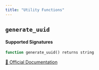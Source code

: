 ```yaml
---
title: "Utility Functions"
---
```


## `generate_uuid`

#### Supported Signatures
```sql
function generate_uuid() returns string
```
[🔗 Official Documentation](https://cloud.google.com/bigquery/docs/reference/standard-sql/functions-and-operators#generate_uuid)


